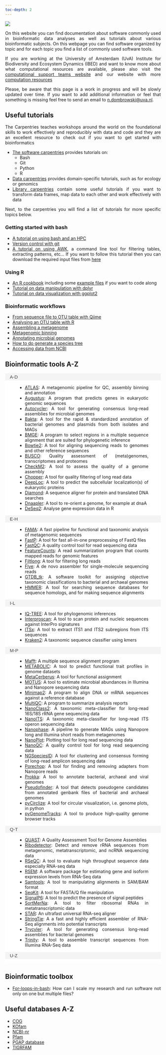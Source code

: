 ```yaml
---
toc-depth: 2
---
```


![](img/banner-min.png)

<div style="text-align: justify">

On this website you can find documentation about software commonly used in bioinformatic data analyses as well as tutorials about various bioinformatic subjects. On this webpage you can find software organized by topic and for each topic you find a list of commonly used software tools.

If you are working at the University of Amsterdam (UvA) Institute for Biodiversity and Ecosystem Dynamics (IBED) and want to know more about what computational resources are available, please also visit the [computational support teams website](https://ibed.uva.nl/facilities/computational-facilities/ibed-computational-support-team/ibed-computational-support-team.html) and our website with more [computation resources](https://computational-resources-uva-ibed-cs-general-20079b9f20f96949e05.gitlab.io/)

Please, be aware that this page is a work in progress and will be slowly updated over time. If you want to add additional information or feel that something is missing feel free to send an email to [n.dombrowski\@uva.nl](mailto:n.dombrowski@uva.nl){.email}.

## Useful tutorials

The Carpentries teaches workshops around the world on the foundational skills to work effectively and reproducibly with data and code and they are an excellent resource to check out if you want to get started with bioinformatics

- [The software carpentries](https://software-carpentry.org/lessons/) provides tutorials on:
  - Bash
  - Git 
  - Python
  - R
- [Data carpentries](https://datacarpentry.org/lessons/) provides domain-specific tutorials, such as for ecology or genomics
- [Library carpentries](https://librarycarpentry.org/lessons/) contain some useful tutorials if you want to transform data frames, map data to each other and work effectively with data

Next, to the carpentries you will find a list of tutorials for more specific topics below.


### Getting started with bash

-   [A tutorial on using bash and an HPC](https://ndombrowski.github.io/cli_workshop/)
-   [Version control with git](https://github.com/fkariminejadasl/ml-notebooks/blob/main/tutorial/git.md)
-   [A tutorial on using AWK](https://ndombrowski.github.io/AWK_tutorial/), a command line tool for filtering tables, extracting patterns, etc... If you want to follow this tutorial then you can download the required input files from [here](https://github.com/ndombrowski/AWK_tutorial/tree/main/1_Inputfiles)

### Using R

-   [An R cookbook](https://ndombrowski.github.io/R_cookbook/) including some [example files](https://github.com/ndombrowski/R_cookbook/tree/main/data) if you want to code along
-   [Tutorial on data manipulation with dplyr](https://ndombrowski.github.io/Tidyverse_tutorial/)
-   [Tutorial on data visualization with ggplot2](https://ndombrowski.github.io/Ggplot_tutorial/)

### Bioinformatic workflows

-   [From sequence file to OTU table with Qiime](source/Qiime/3_evelyn_tutorial_notes.qmd)
-   [Analysing an OTU table with R](source/Qiime/OTU_table_analysis.qmd)
-   [Assembling a metagenome](https://ndombrowski.github.io/Assembly_tutorial/)
-   [Metagenomic binning](https://ndombrowski.github.io/Binning_tutorial//)
-   [Annotating microbial genomes](https://github.com/ndombrowski/Annotation_workflow)
-   [How to do generate a species tree](https://ndombrowski.github.io/Phylogeny_tutorial/)
-   [Accessing data from NCBI](source/core_tools/ncbi.qmd)

## Bioinformatic tools A-Z

<html lang="en">
<head>
<meta charset="UTF-8">
<meta name="viewport" content="width=device-width, initial-scale=1.0">
<title>Bioinformatic Tools A-Z</title>
<style>
/* Basic styling for accordion */
.accordion {
  background-color: #eee;
  color: #444;
  cursor: pointer;
  padding: 3px 15px;
  width: 100%;
  border: none;
  text-align: left;
  outline: none;
  font-size: 15px;
  transition: background-color 0.4s;
}

.active, .accordion:hover {
  background-color: #f4f4f4;
}

.panel {
  padding: 0 40px;
  background-color: white;
  overflow: hidden;
  display: block; /* Start with panels uncollapsed */
}
</style>
</head>
<body>

<button class="accordion active">A-D</button>
<div class="panel">
  <ul>
    <li><a href="source/metagenomics/atlas.qmd">ATLAS</a>: A metagenomic pipeline for QC, assembly binning and annotation</li>
    <li><a href="source/metagenomics/augustus.qmd">Augustus</a>: A program that predicts genes in eukaryotic genomic sequences</li>
    <li><a href="source/nanopore/autocycler.qmd">Autocycler</a>: A tool for generating consensus long-read assemblies for microbial genomes</li>
    <li><a href="source/metagenomics/bakta.qmd">Bakta</a>: A tool for the rapid & standardized annotation of bacterial genomes and plasmids from both isolates and MAGs</li>
    <li><a href="source/phylogenomics/bmge.qmd">BMGE</a>: A program to select regions in a multiple sequence alignment that are suited for phylogenetic inference</li>
    <li><a href="source/core_tools/bowtie.qmd">Bowtie2</a>: A tool for aligning sequencing reads to genomes and other reference sequences</li>
    <li><a href="source/core_tools/busco.qmd">BUSCO</a>: Quality assessment of (meta)genomes, transcriptomes and proteomes</li>
    <li><a href="source/metagenomics/checkm2.qmd">CheckM2</a>: A tool to assess the quality of a genome assembly</li>
    <li><a href="source/nanopore/chopper.qmd">Chopper</a>: A tool for quality filtering of long read data</li>
    <li><a href="source/metagenomics/deeploc.qmd">DeepLoc</a>: A tool to predict the subcellular localization(s) of eukaryotic proteins</li>
    <li><a href="source/core_tools/diamond.qmd">Diamond</a>: A sequence aligner for protein and translated DNA searches</li>
    <li><a href="source/metagenomics/dnaapler.qmd">Dnaapler</a>: A tool to re-orient a genome, for example at dnaA</li>
    <li><a href="source/metatranscriptomics/DSEq2.qmd">DeSeq2</a>: Analyse gene expression data in R</li>
  </ul>
</div>

<button class="accordion active">E-H</button>
<div class="panel">
  <ul>
    <li><a href="source/metagenomics/fama_readme.qmd">FAMA</a>: A fast pipeline for functional and taxonomic analysis of metagenomic sequences</li>
    <li><a href="source/metatranscriptomics/fastp.qmd">FastP</a>: A tool for fast all-in-one preprocessing of FastQ files</li>
    <li><a href="source/metagenomics/fastqc_readme.qmd">FastQC</a>: A quality control tool for read sequencing data</li>
    <li><a href="source/core_tools/featurecounts.qmd">FeatureCounts</a>: A read summarization program that counts mapped reads for genomic features</li>
    <li><a href="source/nanopore/filtlong.qmd">Filtlong</a>: A tool for filtering long reads</li>
    <li><a href="source/metagenomics/flye.qmd">Flye</a>: A de novo assembler for single-molecule sequencing reads</li>
    <li><a href="source/metagenomics/gtdb.qmd">GTDB_tk</a>: A software toolkit for assigning objective taxonomic classifications to bacterial and archaeal genomes</li>
    <li><a href="source/core_tools/hmmer.qmd">HMMER</a>: A tool for searching sequence databases for sequence homologs, and for making sequence alignments</li>
  </ul>
</div>

<button class="accordion active">I-L</button>
<div class="panel">
  <ul>
    <li><a href="source/phylogenomics/iqtree2.qmd">IQ-TREE</a>: A tool for phylogenomic inferences</li>
    <li><a href="source/metagenomics/interproscan_readme.qmd">Interproscan</a>: A tool to scan protein and nucleic sequences against InterPro signatures</li>
    <li><a href="source/ITSx/itsx_readme.qmd">ITSx</a>: A tool to extract ITS1 and ITS2 subregions from ITS sequences</li>
    <li><a href="source/classification/kraken2.qmd">Kraken2</a>: A taxonomic sequence classifier using kmers</li>
  </ul>
</div>

<button class="accordion active">M-P</button>
<div class="panel">
  <ul>
    <li><a href="source/phylogenomics/mafft.qmd">Mafft</a>: A multiple sequence alignment program</li>
    <li><a href="source/metagenomics/metabolic.qmd">METABOLIC</a>: A tool to predict functional trait profiles in genome datasets</li>
    <li><a href="source/metagenomics/metacerberus.qmd">MetaCerberus</a>: A tool for functional assignment</li>
    <li><a href="source/metagenomics/motus.qmd">MOTUS</a>: A tool to estimate microbial abundances in Illumina and Nanopore sequencing data</li>
    <li><a href="source/classification/minimap2.qmd">Minimap2</a>: A program to align DNA or mRNA sequences against a reference database</li>
    <li><a href="source/metagenomics/multiqc.qmd">MultiQC</a>: A program to summarize analysis reports</li>
    <li><a href="source/nanopore/nanoclass.qmd">NanoClass2</a>: A taxonomic meta-classifier for long-read 16S/18S rRNA gene sequencing data</li>
    <li><a href="source/nanopore/nanoITS.qmd">NanoITS</a>: A taxonomic meta-classifier for long-read ITS operon sequencing data</li>
    <li><a href="source/nanopore/nanophase_how_to.qmd">Nanophase</a>: A pipeline to generate MAGs using Nanopore long and Illumina short reads from metagenomes</li>
    <li><a href="source/nanopore/nanoplot_readme.qmd">NanoPlot</a>: Plotting tool for long read sequencing data</li>
    <li><a href="source/nanopore/nanoqc_readme.qmd">NanoQC</a>: A quality control tool for long read sequencing data</li>
    <li><a href="source/nanopore/ngspeciesid.qmd">NGSpeciesID</a>: A tool for clustering and consensus forming of long-read amplicon sequencing data </li>
    <li><a href="source/nanopore/porechop_readme.qmd">Porechop</a>: A tool for finding and removing adapters from Nanopore reads</li>
    <li><a href="source/core_tools/prokka.qmd">Prokka</a>: A tool to annotate bacterial, archaeal and viral genomes</li>
    <li><a href="source/metagenomics/pseudofinder.qmd">Pseudofinder</a>: A tool that detects pseudogene candidates from annotated genbank files of bacterial and archaeal genomes</li>
    <li><a href="source/metagenomics/pycirclize.qmd">pyCirclize</a>: A tool for circular visualization, i.e. genome plots, in python</li>
    <li><a href="source/metagenomics/pygenometracks.qmd">pyGenomeTracks</a>: A tool to produce high-quality genome browser tracks</li>
  </ul>
</div>

<button class="accordion active">Q-T</button>
<div class="panel">
  <ul>
    <li><a href="source/metagenomics/quast.qmd">QUAST</a>: A Quality Assessment Tool for Genome Assemblies</li>
    <li><a href="source/metatranscriptomics/ribodetector.qmd">Ribodetector</a>: Detect and remove rRNA sequences from metagenomic, metatranscriptomic, and ncRNA sequencing data</li>
    <li><a href="source/metatranscriptomics/rseqc.qmd">RSeQC</a>: A tool to evaluate high throughput sequence data especially RNA-seq data</li>
    <li><a href="source/core_tools/rsem.qmd">RSEM</a>: A software package for estimating gene and isoform expression levels from RNA-Seq data</li>
    <li><a href="source/core_tools/samtools.qmd">Samtools</a>: A tool to manipulating alignments in SAM/BAM format</li>
    <li><a href="source/core_tools/seqkit.qmd">SeqKit</a>: A tool for FASTA/Q file manipulation</li>
    <li><a href="source/metagenomics/signalp6.qmd">SignalP6</a>: A tool to predict the presence of signal peptides</li>
    <li><a href="source/metatranscriptomics/sortmerna.qmd">SortMerNa</a>: A tool to filter ribosomal RNAs in metatranscriptomic data</li>
    <li><a href="source/metatranscriptomics/star.qmd">STAR</a>: An ultrafast universal RNA-seq aligner</li>
    <li><a href="source/metatranscriptomics/stringtie.qmd">StringTie</a>: A a fast and highly efficient assembler of RNA-Seq alignments into potential transcripts</li>
    <li><a href="source/metagenomics/trycycler.qmd">Trycyler</a>: A tool for generating consensus long-read assemblies for bacterial genomes</li>
    <li><a href="source/metatranscriptomics/trinity.qmd">Trinity</a>: A tool to assemble transcript sequences from Illumina RNA-Seq data</li>
  </ul>
</div>

<button class="accordion active">U-Z</button>
<div class="panel">
  <ul>
    <!-- Add tools starting with U-Z if available -->
  </ul>
</div>

<script>
var acc = document.getElementsByClassName("accordion");
var i;

for (i = 0; i < acc.length; i++) {
  acc[i].addEventListener("click", function() {
    this.classList.toggle("active");
    var panel = this.nextElementSibling;
    if (panel.style.display === "block") {
      panel.style.display = "none";
    } else {
      panel.style.display = "block";
    }
  });
}
</script>

</body>
</html>


## Bioinformatic toolbox

- [For-loops-in-bash](source/core_tools/bash-for-loops.qmd): How can I scale my research and run software not only on one but multiple files?


## Useful databases A-Z

- [COG](source/core_tools/cog.qmd)
- [KOfam](source/core_tools/kegg_db.qmd)
- [NCBI-nr](source/core_tools/ncbi_nr.qmd)
- [Pfam](source/core_tools/pfam_db.qmd)
- [PGAP database](source/core_tools/pgap_db.qmd)
- [TIGRFAM](source/core_tools/tigrfam_db.qmd)



